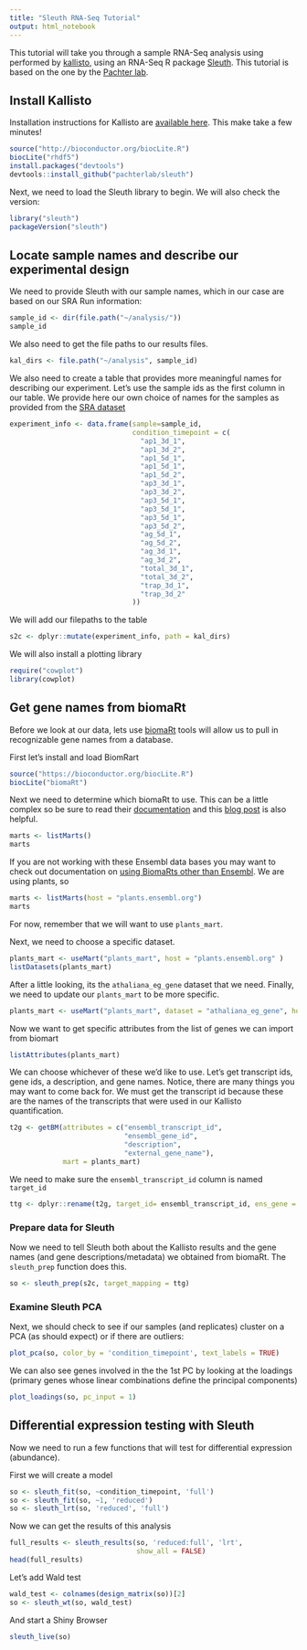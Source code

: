 ```yaml
---
title: "Sleuth RNA-Seq Tutorial"
output: html_notebook
---
```


This tutorial will take you through a sample RNA-Seq analysis using performed by [kallisto](https://pachterlab.github.io/kallisto/about), using an RNA-Seq R package [Sleuth](https://pachterlab.github.io/sleuth/about). This tutorial is based on the one by the [Pachter lab](https://pachterlab.github.io/sleuth_walkthroughs/boj/analysis.html). 

## Install Kallisto 

Installation instructions for Kallisto are [available here](https://pachterlab.github.io/sleuth/download). This make take a few minutes!

```r
source("http://bioconductor.org/biocLite.R")
biocLite("rhdf5")
install.packages("devtools")
devtools::install_github("pachterlab/sleuth")
```


Next, we need to load the Sleuth library to begin. We will also check the version:
```r
library("sleuth")
packageVersion("sleuth")
```

## Locate sample names and describe our experimental design

We need to provide Sleuth with our sample names, which in our case are based on our SRA Run information:

```r
sample_id <- dir(file.path("~/analysis/"))
sample_id
```

We also need to get the file paths to our results files. 
```r
kal_dirs <- file.path("~/analysis", sample_id)
```

We also need to create a table that provides more meaningful names for describing our experiment. Let's use the sample ids as the first column in our table. We provide here our own choice of names for the samples as provided from the [SRA dataset](https://www.ncbi.nlm.nih.gov/sra?term=SRP003234)

```r
experiment_info <- data.frame(sample=sample_id, 
                              condition_timepoint = c(
                                "ap1_3d_1", 
                                "ap1_3d_2", 
                                "ap1_5d_1",
                                "ap1_5d_1", 
                                "ap1_5d_2", 
                                "ap3_3d_1",
                                "ap3_3d_2",
                                "ap3_5d_1",
                                "ap3_5d_1",
                                "ap3_5d_1",
                                "ap3_5d_2",
                                "ag_5d_1",
                                "ag_5d_2",
                                "ag_3d_1",
                                "ag_3d_2",
                                "total_3d_1",
                                "total_3d_2",
                                "trap_3d_1", 
                                "trap_3d_2"
                              ))
```



We will add our filepaths to the table

```r
s2c <- dplyr::mutate(experiment_info, path = kal_dirs)
```

We will also install a plotting library 
```r

require("cowplot")
library(cowplot)
```

## Get gene names from biomaRt 

Before we look at our data, lets use [biomaRt](https://bioconductor.org/packages/release/bioc/html/biomaRt.html) tools will allow us to pull in recognizable gene names from a database. 

First let's install and load BiomRart 

```r
source("https://bioconductor.org/biocLite.R")
biocLite("biomaRt")
```

Next we need to determine which biomaRt to use. This can be a little complex so 
be sure to read their [documentation](https://www.bioconductor.org/packages/devel/bioc/vignettes/biomaRt/inst/doc/biomaRt.html) and this [blog post](https://nsaunders.wordpress.com/2015/04/28/some-basics-of-biomart/) is also helpful. 

```r
marts <- listMarts()
marts
```

If you are not working with these Ensembl data bases you may want to check out documentation on [using BiomaRts other than Ensembl](https://bioconductor.org/packages/release/bioc/vignettes/biomaRt/inst/doc/biomaRt.html#using-a-biomart-other-than-ensembl). We are using plants, so

```r
marts <- listMarts(host = "plants.ensembl.org")
marts
```

For now, remember that we will want to use `plants_mart`. 

Next, we need to choose a specific dataset. 

```r
plants_mart <- useMart("plants_mart", host = "plants.ensembl.org" )
listDatasets(plants_mart)
```

After a little looking, its the `athaliana_eg_gene` dataset that we need. Finally, we need to update our `plants_mart` to be more specific. 

```r
plants_mart <- useMart("plants_mart", dataset = "athaliana_eg_gene", host="plants.ensembl.org" )
```

Now we want to get specific attributes from the list of genes we can import from biomart

```r
listAttributes(plants_mart)
```

We can choose whichever of these we'd like to use. Let's get transcript ids, gene ids, a description, and gene names. Notice, there are many things you may 
want to come back for. We must get the transcript id because these are the names of the transcripts that were used in our Kallisto quantification. 

```r
t2g <- getBM(attributes = c("ensembl_transcript_id", 
                            "ensembl_gene_id", 
                            "description",
                            "external_gene_name"), 
             mart = plants_mart)
```

We need to make sure the `ensembl_transcript_id` column is named `target_id`

```r
ttg <- dplyr::rename(t2g, target_id= ensembl_transcript_id, ens_gene = ensembl_gene_id, ext_gene = external_gene_name)
```


### Prepare data for Sleuth 

Now we need to tell Sleuth both about the Kallisto results and the gene names (and gene descriptions/metadata) we obtained from biomaRt. The `sleuth_prep` function does this. 

```r
so <- sleuth_prep(s2c, target_mapping = ttg)
```


### Examine Sleuth PCA

Next, we should check to see if our samples (and replicates) cluster on a PCA (as should expect) or if there are outliers:

```r
plot_pca(so, color_by = 'condition_timepoint', text_labels = TRUE)
```

We can also see genes involved in the the 1st PC by looking at the loadings (primary genes whose linear combinations define the principal components)

```r
plot_loadings(so, pc_input = 1)
```

## Differential expression testing with Sleuth 

Now we need to run a few functions that will test for differential expression (abundance). 

First we will create a model

```r
so <- sleuth_fit(so, ~condition_timepoint, 'full')
so <- sleuth_fit(so, ~1, 'reduced')
so <- sleuth_lrt(so, 'reduced', 'full')
```

Now we can get the results of this analysis

```r
full_results <- sleuth_results(so, 'reduced:full', 'lrt',
                               show_all = FALSE)
head(full_results)
```



Let's add  Wald test
```r
wald_test <- colnames(design_matrix(so))[2]
so <- sleuth_wt(so, wald_test)
```

And start a Shiny Browser

```r
sleuth_live(so)
```









